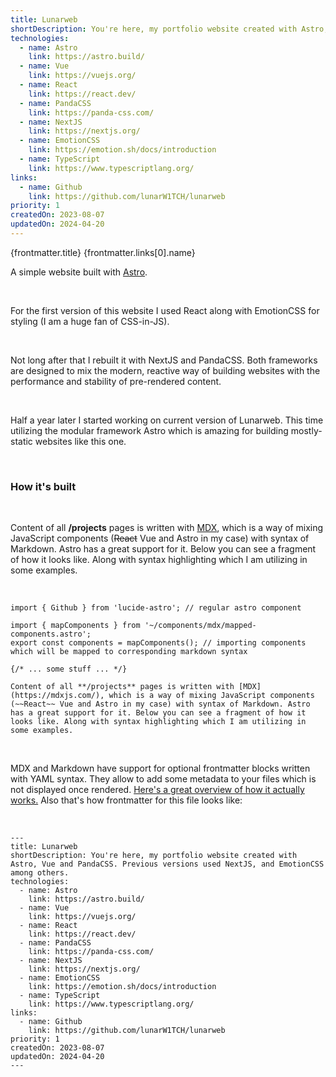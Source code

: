 ```yaml
---
title: Lunarweb
shortDescription: You're here, my portfolio website created with Astro, Vue and PandaCSS. Previous versions used NextJS, and EmotionCSS among others.
technologies:
  - name: Astro
    link: https://astro.build/
  - name: Vue
    link: https://vuejs.org/
  - name: React
    link: https://react.dev/
  - name: PandaCSS
    link: https://panda-css.com/
  - name: NextJS
    link: https://nextjs.org/
  - name: EmotionCSS
    link: https://emotion.sh/docs/introduction
  - name: TypeScript
    link: https://www.typescriptlang.org/
links:
  - name: Github
    link: https://github.com/lunarW1TCH/lunarweb
priority: 1
createdOn: 2023-08-07
updatedOn: 2024-04-20
---
```




<ProjectHeader>
  <slot slot='headerTitle'>{frontmatter.title}</slot>
  <slot slot='linkContent'>
    <BaseLink href={frontmatter.links[0].link}>
      <Github />
      {frontmatter.links[0].name}
    </BaseLink>
  </slot>
</ProjectHeader>

<ProjectDateHeader
  createdOn={frontmatter.createdOn}
  updatedOn={frontmatter.updatedOn}
/>

A simple website built with [Astro](https://astro.build/).

<br />

For the first version of this website I used React along with EmotionCSS for styling (I am a huge fan of CSS-in-JS).

<br />

Not long after that I rebuilt it with NextJS and PandaCSS. Both frameworks are designed to mix the modern, reactive way of building websites with the performance and stability of pre-rendered content.

<br />

Half a year later I started working on current version of Lunarweb. This time utilizing
the modular framework Astro which is amazing for building mostly-static websites
like this one.

<br />

### How it's built

<br />

Content of all **/projects** pages is written with [MDX](https://mdxjs.com/), which is a way of mixing JavaScript components (~~React~~ Vue and Astro in my case) with syntax of Markdown. Astro has a great support for it. Below you can see a fragment of how it looks like. Along with syntax highlighting which I am utilizing in some examples.

<br />

```mdx
import { Github } from 'lucide-astro'; // regular astro component

import { mapComponents } from '~/components/mdx/mapped-components.astro';
export const components = mapComponents(); // importing components which will be mapped to corresponding markdown syntax

{/* ... some stuff ... */}

Content of all **/projects** pages is written with [MDX](https://mdxjs.com/), which is a way of mixing JavaScript components (~~React~~ Vue and Astro in my case) with syntax of Markdown. Astro has a great support for it. Below you can see a fragment of how it looks like. Along with syntax highlighting which I am utilizing in some examples.
```

<br />

MDX and Markdown have support for optional frontmatter blocks written with YAML syntax. They allow to add some metadata to your files which is not displayed once rendered. [Here's a great overview of how it actually works.](https://docs.astro.build/en/guides/markdown-content/) Also that's how frontmatter for this file looks like:

<br />

```mdx
---
title: Lunarweb
shortDescription: You're here, my portfolio website created with Astro, Vue and PandaCSS. Previous versions used NextJS, and EmotionCSS among others.
technologies:
  - name: Astro
    link: https://astro.build/
  - name: Vue
    link: https://vuejs.org/
  - name: React
    link: https://react.dev/
  - name: PandaCSS
    link: https://panda-css.com/
  - name: NextJS
    link: https://nextjs.org/
  - name: EmotionCSS
    link: https://emotion.sh/docs/introduction
  - name: TypeScript
    link: https://www.typescriptlang.org/
links:
  - name: Github
    link: https://github.com/lunarW1TCH/lunarweb
priority: 1
createdOn: 2023-08-07
updatedOn: 2024-04-20
---
```
